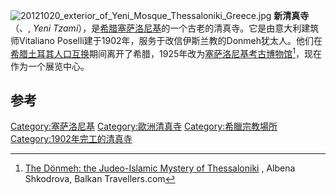 [[File:20121020_exterior_of_Yeni_Mosque_Thessaloniki_Greece.jpg|thumb]]
'''新清真寺'''（{{lang-tr|Yeni Camii}}、{{lang-el|Γενί Τζαμί}}, ''Yeni Tzami''），是[[希腊|希腊]][[塞萨洛尼基|塞萨洛尼基]]的一个古老的清真寺。它是由意大利建筑师Vitaliano Poselli建于1902年，服务于改信伊斯兰教的Donmeh犹太人。他们在[[希腊土耳其人口互换|希腊土耳其人口互换]]期间离开了希腊，1925年改为[[塞萨洛尼基考古博物馆|塞萨洛尼基考古博物馆]]<ref>[http://www.balkantravellers.com/en/read/article/271 The Dönmeh: the Judeo-Islamic Mystery of Thessaloniki] {{webarchive|url=https://web.archive.org/web/20101013033835/http://www.balkantravellers.com/en/read/article/271 |date=2010-10-13 }}, Albena Shkodrova, Balkan Travellers.com</ref>，现在作为一个展览中心。

==参考==
{{Reflist}}
{{coord|40|36|56|N|22|57|24|E|region:GR-12_type:landmark_source:kolossus-dewiki|display=title}}

[[Category:塞萨洛尼基|Category:塞萨洛尼基]]
[[Category:歐洲清真寺|Category:歐洲清真寺]]
[[Category:希臘宗教場所|Category:希臘宗教場所]]
[[Category:1902年完工的清真寺|Category:1902年完工的清真寺]]